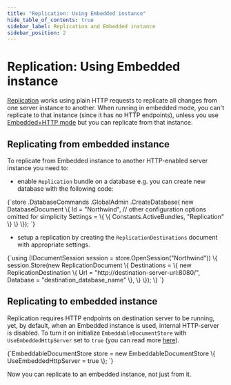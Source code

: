 ```yaml
---
title: "Replication: Using Embedded instance"
hide_table_of_contents: true
sidebar_label: Replication and Embedded instance
sidebar_position: 2
---
```



# Replication: Using Embedded instance

[Replication](../../../server/scaling-out/replication/how-replication-works.mdx) works using plain HTTP requests to replicate all changes from one server instance to another. When running in embedded mode, you can't replicate to that instance (since it has no HTTP endpoints), unless you use [Embedded+HTTP mode](../../../server/installation/embedded.mdx) but you can replicate from that instance.

## Replicating from embedded instance

To replicate from Embedded instance to another HTTP-enabled server instance you need to:

- enable `Replication` bundle on a database e.g. you can create new database with the following code:

<TabItem value="from_embedded_server_1" label="from_embedded_server_1">
<CodeBlock language="csharp">
{`store
	.DatabaseCommands
	.GlobalAdmin
	.CreateDatabase(
		new DatabaseDocument
			\{
				Id = "Northwind",
				// other configuration options omitted for simplicity
				Settings =
					\{
						\{ Constants.ActiveBundles, "Replication" \}
					\}
			\});
`}
</CodeBlock>
</TabItem>

- setup a replication by creating the `ReplicationDestinations` document with appropriate settings.

<TabItem value="from_embedded_server_2" label="from_embedded_server_2">
<CodeBlock language="csharp">
{`using (IDocumentSession session = store.OpenSession("Northwind"))
\{
	session.Store(new ReplicationDocument
	\{
		Destinations =
			\{
				new ReplicationDestination
					\{
						Url = "http://destination-server-url:8080/", 
						Database = "destination_database_name"
					\},
			\}
	\});
\}
`}
</CodeBlock>
</TabItem>

## Replicating to embedded instance

Replication requires HTTP endpoints on destination server to be running, yet, by default, when  an Embedded instance is used, internal HTTP-server is disabled. To turn it on initialize `EmbeddableDocumentStore` with `UseEmbeddedHttpServer` set to `true` (you can read more [here](../../../server/installation/embedded.mdx)).

<TabItem value="from_embedded_server_3" label="from_embedded_server_3">
<CodeBlock language="csharp">
{`EmbeddableDocumentStore store = new EmbeddableDocumentStore
	            \{
		            UseEmbeddedHttpServer = true
	            \};
`}
</CodeBlock>
</TabItem>

Now you can replicate to an embedded instance, not just from it.

